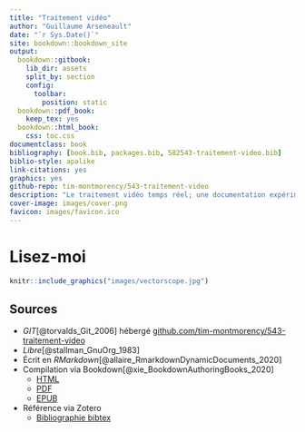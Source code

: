 ```yaml
--- 
title: "Traitement vidéo"
author: "Guillaume Arseneault"
date: "`r Sys.Date()`"
site: bookdown::bookdown_site
output:
  bookdown::gitbook:
    lib_dir: assets
    split_by: section
    config:
      toolbar:
        position: static
  bookdown::pdf_book:
    keep_tex: yes
  bookdown::html_book:
    css: toc.css
documentclass: book
bibliography: [book.bib, packages.bib, 582543-traitement-video.bib]
biblio-style: apalike
link-citations: yes
graphics: yes
github-repo: tim-montmorency/543-traitement-video
description: "Le traitement vidéo temps réel; une documentation expérimentale"
cover-image: images/cover.png
favicon: images/favicon.ico
---
```

# Lisez-moi

```r
knitr::include_graphics("images/vectorscope.jpg")
```

## Sources

* *GIT*[@torvalds_Git_2006] hébergé [github.com/tim-montmorency/543-traitement-video](https://github.com/tim-montmorency/543-traitement-video){target="_blank"}
* *Libre*[@stallman_GnuOrg_1983] 
* Écrit en *RMarkdown*[@allaire_RmarkdownDynamicDocuments_2020]  
* Compilation via Bookdown[@xie_BookdownAuthoringBooks_2020] 
  * [HTML](https://tim-montmorency.com/543-traitement-video/){target="_blank"}
  *	[PDF](https://tim-montmorency.com/543-traitement-video/traitement-video.pdf){target="_blank"}
  * [EPUB](https://tim-montmorency.com/543-traitement-video/traitement-video.epub){target="_blank"}
  
* Référence via Zotero 
  * [Bibliographie bibtex]() 


